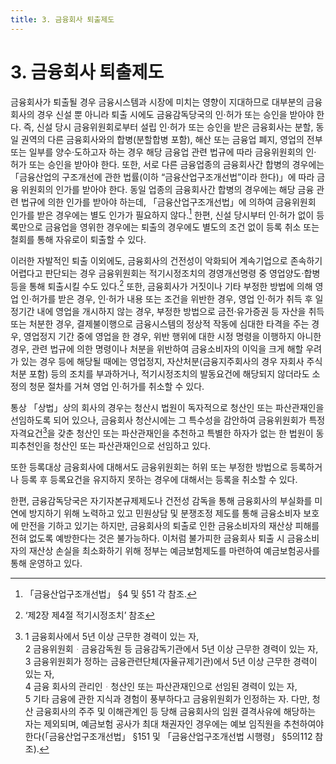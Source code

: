 ```yaml
---
title: 3. 금융회사 퇴출제도
---
```

# 3. 금융회사 퇴출제도

금융회사가 퇴출될 경우 금융시스템과 시장에 미치는 영향이 지대하므로 대부분의 금융 회사의 경우 신설 뿐 아니라 퇴출 시에도 금융감독당국의 인·허가 또는 승인을 받아야 한다. 즉, 신설 당시 금융위원회로부터 설립 인·허가 또는 승인을 받은 금융회사는 분할, 동일 권역의 다른 금융회사와의 합병(분할합병 포함), 해산 또는 금융업 폐지, 영업의 전부 또는 일부를 양수·도하고자 하는 경우 해당 금융업 관련 법규에 따라 금융위원회의 인· 허가 또는 승인을 받아야 한다. 또한, 서로 다른 금융업종의 금융회사간 합병의 경우에는 「금융산업의 구조개선에 관한 법률(이하 “금융산업구조개선법”이라 한다)」에 따라 금융 위원회의 인가를 받아야 한다. 동일 업종의 금융회사간 합병의 경우에는 해당 금융 관련 법규에 의한 인가를 받아야 하는데, 「금융산업구조개선법」에 의하여 금융위원회 인가를 받은 경우에는 별도 인가가 필요하지 않다.[^1] 한편, 신설 당시부터 인·허가 없이 등록만으로 금융업을 영위한 경우에는 퇴출의 경우에도 별도의 조건 없이 등록 취소 또는 철회를 통해 자유로이 퇴출할 수 있다.

이러한 자발적인 퇴출 이외에도, 금융회사의 건전성이 악화되어 계속기업으로 존속하기 어렵다고 판단되는 경우 금융위원회는 적기시정조치의 경영개선명령 중 영업양도·합병 등을 통해 퇴출시킬 수도 있다.[^2] 또한, 금융회사가 거짓이나 기타 부정한 방법에 의해 영업 인·허가를 받은 경우, 인·허가 내용 또는 조건을 위반한 경우, 영업 인·허가 취득 후 일정기간 내에 영업을 개시하지 않는 경우, 부정한 방법으로 금전·유가증권 등 자산을 취득 또는 처분한 경우, 결제불이행으로 금융시스템의 정상적 작동에 심대한 타격을 주는 경우, 영업정지 기간 중에 영업을 한 경우, 위반 행위에 대한 시정 명령을 이행하지 아니한 경우, 관련 법규에 의한 명령이나 처분을 위반하여 금융소비자의 이익을 크게 해할 우려가 있는 경우 등에 해당될 때에는 영업정지, 자산처분(금융지주회사의 경우 자회사 주식 처분 포함) 등의 조치를 부과하거나, 적기시정조치의 발동요건에 해당되지 않더라도 소정의 청문 절차를 거쳐 영업 인·허가를 취소할 수 있다.

통상 「상법」상의 회사의 경우는 청산시 법원이 독자적으로 청산인 또는 파산관재인을 선임하도록 되어 있으나, 금융회사 청산시에는 그 특수성을 감안하여 금융위원회가 특정 자격요건[^3]을 갖춘 청산인 또는 파산관재인을 추천하고 특별한 하자가 없는 한 법원이 동 피추천인을 청산인 또는 파산관재인으로 선임하고 있다.

또한 등록대상 금융회사에 대해서도 금융위원회는 허위 또는 부정한 방법으로 등록하거나 등록 후 등록요건을 유지하지 못하는 경우에 대해서는 등록을 취소할 수 있다.

한편, 금융감독당국은 자기자본규제제도나 건전성 감독을 통해 금융회사의 부실화를 미연에 방지하기 위해 노력하고 있고 민원상담 및 분쟁조정 제도를 통해 금융소비자 보호에 만전을 기하고 있기는 하지만, 금융회사의 퇴출로 인한 금융소비자의 재산상 피해를 전혀 없도록 예방한다는 것은 불가능하다. 이처럼 불가피한 금융회사 퇴출 시 금융소비자의 재산상 손실을 최소화하기 위해 정부는 예금보험제도를 마련하여 예금보험공사를 통해 운영하고 있다.

[^1]: 「금융산업구조개선법」 §4 및 §51 각 참조.
[^2]: ‘제2장 제4절 적기시정조치’ 참조
[^3]: 1 금융회사에서 5년 이상 근무한 경력이 있는 자, <br/>2 금융위원회ᆞ금융감독원 등 금융감독기관에서 5년 이상 근무한 경력이 있는 자, <br/>3 금융위원회가 정하는 금융관련단체(자율규제기관)에서 5년 이상 근무한 경력이 있는 자, <br/>4 금융 회사의 관리인ᆞ청산인 또는 파산관재인으로 선임된 경력이 있는 자, <br/>5 기타 금융에 관한 지식과 경험이 풍부하다고 금융위원회가 인정하는 자. 다만, 청산 금융회사의 주주 및 이해관계인 등 당해 금융회사의 임원 결격사유에 해당하는 자는 제외되며, 예금보험 공사가 최대 채권자인 경우에는 예보 임직원을 추천하여야 한다(「금융산업구조개선법」 §151 및 「금융산업구조개선법 시행령」 §5의112 참조).
